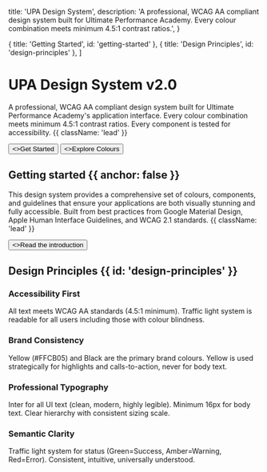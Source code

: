 
  title: 'UPA Design System',
  description:
    'A professional, WCAG AA compliant design system built for Ultimate Performance Academy. Every colour combination meets minimum 4.5:1 contrast ratios.',
}

  { title: 'Getting Started', id: 'getting-started' },
  { title: 'Design Principles', id: 'design-principles' },
]

<HeroPattern />

# UPA Design System v2.0

A professional, WCAG AA compliant design system built for Ultimate Performance Academy's application interface. Every colour combination meets minimum 4.5:1 contrast ratios. Every component is tested for accessibility. {{ className: 'lead' }}

<div className="not-prose mt-6 mb-16 flex gap-3">
  <Button href="/introduction" arrow="right">
    <>Get Started</>
  </Button>
  <Button href="/colours" variant="outline">
    <>Explore Colours</>
  </Button>
</div>

## Getting started {{ anchor: false }}

This design system provides a comprehensive set of colours, components, and guidelines that ensure your applications are both visually stunning and fully accessible. Built from best practices from Google Material Design, Apple Human Interface Guidelines, and WCAG 2.1 standards. {{ className: 'lead' }}

<div className="not-prose">
  <Button href="/introduction" variant="text" arrow="right">
    <>Read the introduction</>
  </Button>
</div>

## Design Principles {{ id: 'design-principles' }}

<div className="not-prose mt-6 grid grid-cols-1 gap-6 sm:grid-cols-2">
  <div className="relative overflow-hidden rounded-xl border border-zinc-900/10 p-6 dark:border-white/10">
    <h3 className="text-base font-semibold text-zinc-900 dark:text-white">
      Accessibility First
    </h3>
    <p className="mt-2 text-sm text-zinc-600 dark:text-zinc-400">
      All text meets WCAG AA standards (4.5:1 minimum). Traffic light system is readable for all users including those with colour blindness.
    </p>
  </div>

  <div className="relative overflow-hidden rounded-xl border border-zinc-900/10 p-6 dark:border-white/10">
    <h3 className="text-base font-semibold text-zinc-900 dark:text-white">
      Brand Consistency
    </h3>
    <p className="mt-2 text-sm text-zinc-600 dark:text-zinc-400">
      Yellow (#FFCB05) and Black are the primary brand colours. Yellow is used strategically for highlights and calls-to-action, never for body text.
    </p>
  </div>

  <div className="relative overflow-hidden rounded-xl border border-zinc-900/10 p-6 dark:border-white/10">
    <h3 className="text-base font-semibold text-zinc-900 dark:text-white">
      Professional Typography
    </h3>
    <p className="mt-2 text-sm text-zinc-600 dark:text-zinc-400">
      Inter for all UI text (clean, modern, highly legible). Minimum 16px for body text. Clear hierarchy with consistent sizing scale.
    </p>
  </div>

  <div className="relative overflow-hidden rounded-xl border border-zinc-900/10 p-6 dark:border-white/10">
    <h3 className="text-base font-semibold text-zinc-900 dark:text-white">
      Semantic Clarity
    </h3>
    <p className="mt-2 text-sm text-zinc-600 dark:text-zinc-400">
      Traffic light system for status (Green=Success, Amber=Warning, Red=Error). Consistent, intuitive, universally understood.
    </p>
  </div>
</div>
